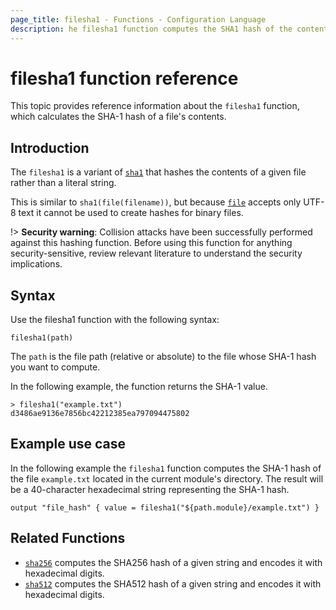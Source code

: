 ```yaml
---
page_title: filesha1 - Functions - Configuration Language
description: he filesha1 function computes the SHA1 hash of the contents of a given file and encodes it as hex.
---
```


# filesha1 function reference
This topic provides reference information about the `filesha1` function, which calculates the SHA-1 hash of a file's contents. 

## Introduction

The `filesha1` is a variant of [`sha1`](/terraform/language/functions/sha1) that hashes the contents of a given file rather than a literal string. 

This is similar to `sha1(file(filename))`, but
because [`file`](/terraform/language/functions/file) accepts only UTF-8 text it cannot be used to
create hashes for binary files.

!> **Security warning**: Collision attacks have been successfully performed against this hashing function. Before using this function for anything security-sensitive, review relevant literature to understand the security implications.

## Syntax

Use the filesha1 function with the following syntax:

```hcl
filesha1(path) 
```

The `path` is the file path (relative or absolute) to the file whose SHA-1 hash you want to compute.

In the following example, the function returns the SHA-1 value.

```hcl
> filesha1("example.txt")
d3486ae9136e7856bc42212385ea797094475802
```

## Example use case

In the following example the `filesha1` function computes the SHA-1 hash of the file `example.txt` located in the current module's directory. The result will be a 40-character hexadecimal string representing the SHA-1 hash.

```hcl
output "file_hash" { value = filesha1("${path.module}/example.txt") }
```

## Related Functions

- [`sha256`](/terraform/language/functions/sha256) computes the SHA256 hash of a given string and encodes it with hexadecimal digits.
- [`sha512`](/terraform/language/functions/sha512) computes the SHA512 hash of a given string and encodes it with hexadecimal digits.
